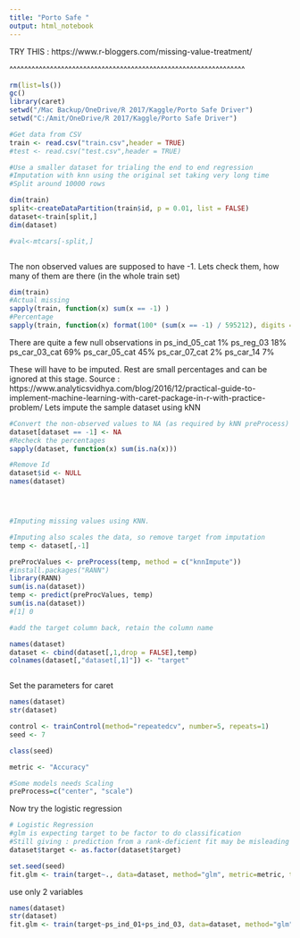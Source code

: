 ```yaml
---
title: "Porto Safe "
output: html_notebook
---
```


TRY THIS : https://www.r-bloggers.com/missing-value-treatment/

^^^^^^^^^^^^^^^^^^^^^^^^^^^^^^^^^^^^^^^^^^^^^^^^^^^^^^^^^^^^^^^^








```r
rm(list=ls())
gc()
library(caret)
setwd("/Mac Backup/OneDrive/R 2017/Kaggle/Porto Safe Driver")
setwd("C:/Amit/OneDrive/R 2017/Kaggle/Porto Safe Driver")

#Get data from CSV
train <- read.csv("train.csv",header = TRUE)
#test <- read.csv("test.csv",header = TRUE)

#Use a smaller dataset for trialing the end to end regression
#Imputation with knn using the original set taking very long time
#Split around 10000 rows

dim(train)
split<-createDataPartition(train$id, p = 0.01, list = FALSE)
dataset<-train[split,]
dim(dataset)

#val<-mtcars[-split,]



```



The non observed values are supposed to have -1. Lets check them, how many of them are there (in the whole train set)

```r
dim(train)
#Actual missing
sapply(train, function(x) sum(x == -1) )
#Percentage
sapply(train, function(x) format(100* (sum(x == -1) / 595212), digits = 3))

```

There are quite a few null observations in 
ps_ind_05_cat 1%
ps_reg_03 18%
ps_car_03_cat 69%
ps_car_05_cat 45%
ps_car_07_cat 2%
ps_car_14 7%

These will have to be imputed. Rest are small percentages and can be ignored at this stage.
Source : https://www.analyticsvidhya.com/blog/2016/12/practical-guide-to-implement-machine-learning-with-caret-package-in-r-with-practice-problem/
Lets impute the sample dataset using kNN

```r

#Convert the non-observed values to NA (as required by kNN preProcess)
dataset[dataset == -1] <- NA
#Recheck the percentages
sapply(dataset, function(x) sum(is.na(x)))

#Remove Id
dataset$id <- NULL
names(dataset)




#Imputing missing values using KNN.

#Imputing also scales the data, so remove target from imputation
temp <- dataset[,-1]

preProcValues <- preProcess(temp, method = c("knnImpute"))
#install.packages("RANN")
library(RANN)
sum(is.na(dataset))
temp <- predict(preProcValues, temp)
sum(is.na(dataset))
#[1] 0

#add the target column back, retain the column name

names(dataset)
dataset <- cbind(dataset[,1,drop = FALSE],temp)
colnames(dataset[,"dataset[,1]"]) <- "target"



```

Set the parameters for caret

```r
names(dataset)
str(dataset)

control <- trainControl(method="repeatedcv", number=5, repeats=1)
seed <- 7

class(seed)

metric <- "Accuracy"

#Some models needs Scaling
preProcess=c("center", "scale")

```

Now try the logistic regression 

```r
# Logistic Regression
#glm is expecting target to be factor to do classification
#Still giving : prediction from a rank-deficient fit may be misleading
dataset$target <- as.factor(dataset$target)

set.seed(seed)
fit.glm <- train(target~., data=dataset, method="glm", metric=metric, trControl=control)
```

use only 2 variables
```r

names(dataset)
str(dataset)
fit.glm <- train(target~ps_ind_01+ps_ind_03, data=dataset, method="glm", metric=metric, trControl=control)

```








